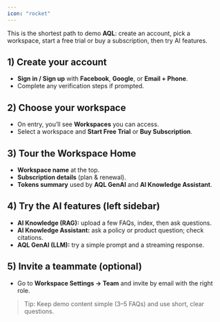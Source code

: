 ```yaml
---
icon: "rocket"
---
```


This is the shortest path to demo **AQL**: create an account, pick a workspace, start a free trial or buy a subscription, then try AI features.

## 1) Create your account
- **Sign in / Sign up** with **Facebook**, **Google**, or **Email + Phone**.
- Complete any verification steps if prompted.

## 2) Choose your workspace
- On entry, you’ll see **Workspaces** you can access.
- Select a workspace and **Start Free Trial** or **Buy Subscription**.

## 3) Tour the Workspace Home
- **Workspace name** at the top.
- **Subscription details** (plan & renewal).
- **Tokens summary** used by **AQL GenAI** and **AI Knowledge Assistant**.

## 4) Try the AI features (left sidebar)
- **AI Knowledge (RAG):** upload a few FAQs, index, then ask questions.
- **AI Knowledge Assistant:** ask a policy or product question; check citations.
- **AQL GenAI (LLM):** try a simple prompt and a streaming response.

## 5) Invite a teammate (optional)
- Go to **Workspace Settings → Team** and invite by email with the right role.

> Tip: Keep demo content simple (3–5 FAQs) and use short, clear questions.
